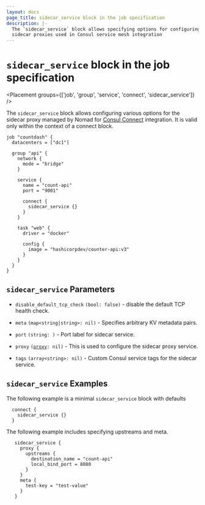 ```yaml
---
layout: docs
page_title: sidecar_service block in the job specification
description: |-
  The `sidecar_service` block allows specifying options for configuring
  sidecar proxies used in Consul service mesh integration
---
```


# `sidecar_service` block in the job specification

<Placement groups={['job', 'group', 'service', 'connect', 'sidecar_service']} />

The `sidecar_service` block allows configuring various options for the sidecar
proxy managed by Nomad for [Consul
Connect](/nomad/docs/networking/consul) integration. It is
valid only within the context of a connect block.

```hcl
job "countdash" {
  datacenters = ["dc1"]

  group "api" {
    network {
      mode = "bridge"
    }

    service {
      name = "count-api"
      port = "9001"

      connect {
        sidecar_service {}
      }
    }

    task "web" {
      driver = "docker"

      config {
        image = "hashicorpdev/counter-api:v3"
      }
    }
  }
}
```

## `sidecar_service` Parameters

- `disable_default_tcp_check` `(bool: false)` - disable the default TCP health
  check.

- `meta` <code>(map&lt;string|string&gt;: nil)</code> - Specifies arbitrary KV metadata pairs.

- `port` `(string: )` - Port label for sidecar service.

- `proxy` <code>([proxy][]: nil)</code> - This is used to configure the
  sidecar proxy service.

- `tags` <code>(array&lt;string&gt;: nil)</code> - Custom Consul service tags
  for the sidecar service.

## `sidecar_service` Examples

The following example is a minimal `sidecar_service` block with defaults

```hcl
  connect {
    sidecar_service {}
  }
```

The following example includes specifying upstreams and meta.

```hcl
   sidecar_service {
     proxy {
       upstreams {
         destination_name = "count-api"
         local_bind_port = 8080
       }
     }
     meta {
       test-key = "test-value"
     }
   }

```

[job]: /nomad/docs/job-specification/job 'Nomad job Job Specification'
[group]: /nomad/docs/job-specification/group 'Nomad group Job Specification'
[task]: /nomad/docs/job-specification/task 'Nomad task Job Specification'
[interpolation]: /nomad/docs/reference/runtime-variable-interpolation 'Nomad interpolation'
[sidecar_service]: /nomad/docs/job-specification/sidecar_service 'Nomad sidecar service Specification'
[proxy]: /nomad/docs/job-specification/proxy 'Nomad sidecar proxy config Specification'

